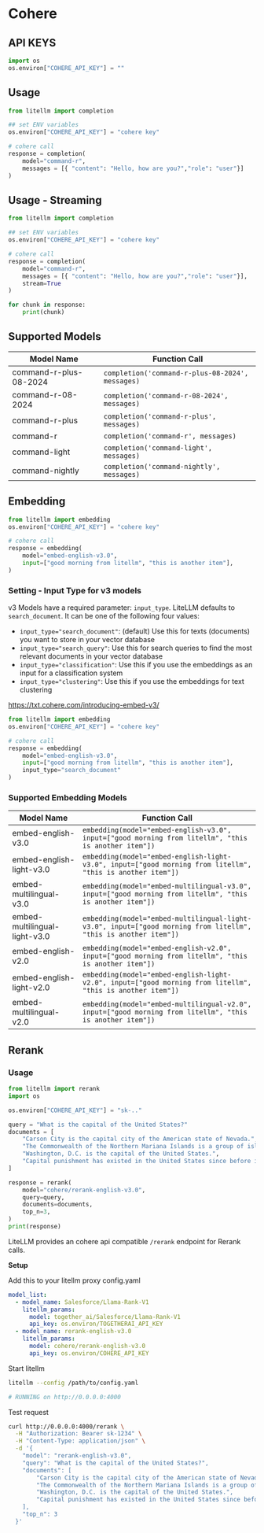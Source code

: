 



# Cohere

## API KEYS

```python
import os 
os.environ["COHERE_API_KEY"] = ""
```

## Usage

```python
from litellm import completion

## set ENV variables
os.environ["COHERE_API_KEY"] = "cohere key"

# cohere call
response = completion(
    model="command-r", 
    messages = [{ "content": "Hello, how are you?","role": "user"}]
)
```

## Usage - Streaming

```python
from litellm import completion

## set ENV variables
os.environ["COHERE_API_KEY"] = "cohere key"

# cohere call
response = completion(
    model="command-r", 
    messages = [{ "content": "Hello, how are you?","role": "user"}],
    stream=True
)

for chunk in response:
    print(chunk)
```


## Supported Models
| Model Name | Function Call |
|------------|----------------|
| command-r-plus-08-2024 | `completion('command-r-plus-08-2024', messages)` |  
| command-r-08-2024 | `completion('command-r-08-2024', messages)` |
| command-r-plus | `completion('command-r-plus', messages)` |  
| command-r | `completion('command-r', messages)` |
| command-light | `completion('command-light', messages)` |  
| command-nightly | `completion('command-nightly', messages)` |


## Embedding

```python
from litellm import embedding
os.environ["COHERE_API_KEY"] = "cohere key"

# cohere call
response = embedding(
    model="embed-english-v3.0", 
    input=["good morning from litellm", "this is another item"], 
)
```

### Setting - Input Type for v3 models
v3 Models have a required parameter: `input_type`. LiteLLM defaults to `search_document`. It can be one of the following four values:

- `input_type="search_document"`: (default) Use this for texts (documents) you want to store in your vector database
- `input_type="search_query"`: Use this for search queries to find the most relevant documents in your vector database
- `input_type="classification"`: Use this if you use the embeddings as an input for a classification system
- `input_type="clustering"`: Use this if you use the embeddings for text clustering

https://txt.cohere.com/introducing-embed-v3/


```python
from litellm import embedding
os.environ["COHERE_API_KEY"] = "cohere key"

# cohere call
response = embedding(
    model="embed-english-v3.0", 
    input=["good morning from litellm", "this is another item"], 
    input_type="search_document" 
)
```

### Supported Embedding Models
| Model Name               | Function Call                                                |
|--------------------------|--------------------------------------------------------------|
| embed-english-v3.0       | `embedding(model="embed-english-v3.0", input=["good morning from litellm", "this is another item"])` |
| embed-english-light-v3.0 | `embedding(model="embed-english-light-v3.0", input=["good morning from litellm", "this is another item"])` |
| embed-multilingual-v3.0  | `embedding(model="embed-multilingual-v3.0", input=["good morning from litellm", "this is another item"])` |
| embed-multilingual-light-v3.0 | `embedding(model="embed-multilingual-light-v3.0", input=["good morning from litellm", "this is another item"])` |
| embed-english-v2.0       | `embedding(model="embed-english-v2.0", input=["good morning from litellm", "this is another item"])` |
| embed-english-light-v2.0 | `embedding(model="embed-english-light-v2.0", input=["good morning from litellm", "this is another item"])` |
| embed-multilingual-v2.0  | `embedding(model="embed-multilingual-v2.0", input=["good morning from litellm", "this is another item"])` |

## Rerank 

### Usage



<Tabs>
<TabItem value="sdk" label="LiteLLM SDK Usage">

```python
from litellm import rerank
import os

os.environ["COHERE_API_KEY"] = "sk-.."

query = "What is the capital of the United States?"
documents = [
    "Carson City is the capital city of the American state of Nevada.",
    "The Commonwealth of the Northern Mariana Islands is a group of islands in the Pacific Ocean. Its capital is Saipan.",
    "Washington, D.C. is the capital of the United States.",
    "Capital punishment has existed in the United States since before it was a country.",
]

response = rerank(
    model="cohere/rerank-english-v3.0",
    query=query,
    documents=documents,
    top_n=3,
)
print(response)
```
</TabItem>

<TabItem value="proxy" label="LiteLLM Proxy Usage">

LiteLLM provides an cohere api compatible `/rerank` endpoint for Rerank calls.

**Setup**

Add this to your litellm proxy config.yaml

```yaml
model_list:
  - model_name: Salesforce/Llama-Rank-V1
    litellm_params:
      model: together_ai/Salesforce/Llama-Rank-V1
      api_key: os.environ/TOGETHERAI_API_KEY
  - model_name: rerank-english-v3.0
    litellm_params:
      model: cohere/rerank-english-v3.0
      api_key: os.environ/COHERE_API_KEY
```

Start litellm

```bash
litellm --config /path/to/config.yaml

# RUNNING on http://0.0.0.0:4000
```

Test request

```bash
curl http://0.0.0.0:4000/rerank \
  -H "Authorization: Bearer sk-1234" \
  -H "Content-Type: application/json" \
  -d '{
    "model": "rerank-english-v3.0",
    "query": "What is the capital of the United States?",
    "documents": [
        "Carson City is the capital city of the American state of Nevada.",
        "The Commonwealth of the Northern Mariana Islands is a group of islands in the Pacific Ocean. Its capital is Saipan.",
        "Washington, D.C. is the capital of the United States.",
        "Capital punishment has existed in the United States since before it was a country."
    ],
    "top_n": 3
  }'
```

</TabItem>
</Tabs>